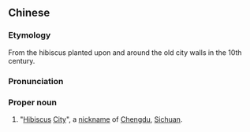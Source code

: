 ==Chinese==
{{zh-forms|[[lotus]]<br>[[hibiscus]]|{{nowrap|([[walled]]) [[city]]}}}}
===Etymology===
From the hibiscus planted upon and around the old city walls in the 10th century.

===Pronunciation===
{{zh-pron
|m=Róngchéng
|cat=pn
}}

===Proper noun===
{{zh-proper noun}}

# {{lb|zh|informal|or|literary}} "[[hibiscus|Hibiscus]] [[city|City]]", a [[nickname]] of [[Chengdu]], [[Sichuan]].
